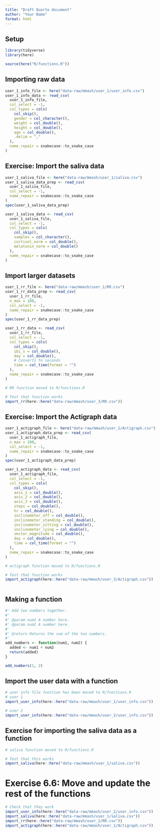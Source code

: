 ```yaml
---
title: "Draft Quarto document"
author: "Your Name"
format: html
---
```


## Setup

```r
library(tidyverse)
library(here)

source(here("R/functions.R"))
```

## Importing raw data

```r
user_1_info_file <- here("data-raw/mmash/user_1/user_info.csv")
user_1_info_data <- read_csv(
  user_1_info_file,
  col_select = -1,
  col_types = cols(
    col_skip(),
    gender = col_character(),
    weight = col_double(),
    height = col_double(),
    age = col_double(),
    .delim = ","
  ),
  name_repair = snakecase::to_snake_case
)
```

## Exercise: Import the saliva data

```r
user_1_saliva_file <- here("data-raw/mmash/user_1/saliva.csv")
user_1_saliva_data_prep <- read_csv(
  user_1_saliva_file,
  col_select = -1,
  name_repair = snakecase::to_snake_case
)
spec(user_1_saliva_data_prep)

user_1_saliva_data <- read_csv(
  user_1_saliva_file,
  col_select = -1,
  col_types = cols(
    col_skip(),
    samples = col_character(),
    cortisol_norm = col_double(),
    melatonin_norm = col_double()
  ),
  name_repair = snakecase::to_snake_case
)
```


## Import larger datasets 

```r
user_1_rr_file <- here("data-raw/mmash/user_1/RR.csv")
user_1_rr_data_prep <- read_csv(
  user_1_rr_file,
  n_max = 100,
  col_select = -1,
  name_repair = snakecase::to_snake_case
)
spec(user_1_rr_data_prep)

user_1_rr_data <- read_csv(
  user_1_rr_file,
  col_select = -1,
  col_types = cols(
    col_skip(),
    ibi_s = col_double(),
    day = col_double(),
    # Converts to seconds
    time = col_time(format = "")
  ),
  name_repair = snakecase::to_snake_case
)

# RR function moved to R/functions.R

# Test that function works
import_rr(here::here("data-raw/mmash/user_3/RR.csv"))
```

## Exercise: Import the Actigraph data

```r
user_1_actigraph_file <- here("data-raw/mmash/user_1/Actigraph.csv")
user_1_actigraph_data_prep <- read_csv(
  user_1_actigraph_file,
  n_max = 100,
  col_select = -1,
  name_repair = snakecase::to_snake_case
)
spec(user_1_actigraph_data_prep)

user_1_actigraph_data <- read_csv(
  user_1_actigraph_file,
  col_select = -1,
  col_types = cols(
    col_skip(),
    axis_1 = col_double(),
    axis_2 = col_double(),
    axis_3 = col_double(),
    steps = col_double(),
    hr = col_double(),
    inclinometer_off = col_double(),
    inclinometer_standing = col_double(),
    inclinometer_sitting = col_double(),
    inclinometer_lying = col_double(),
    vector_magnitude = col_double(),
    day = col_double(),
    time = col_time(format = "")
  ),
  name_repair = snakecase::to_snake_case
)

# actigraph function moved to R/functions.R

# Test that function works
import_actigraph(here::here("data-raw/mmash/user_3/Actigraph.csv"))



```

## Making a function 

```r
#' Add two numbers together.
#'
#' @param num1 A number here.
#' @param num2 A number here.
#'
#' @return Returns the sum of the two numbers.
#'
add_numbers <- function(num1, num2) {
  added <- num1 + num2
  return(added)
}

add_numbers(1, 2)
```

## Import the user data with a function

```r
# user info file function has been moved to R/functions.R
# user 1
import_user_info(here::here("data-raw/mmash/user_1/user_info.csv"))

# user 2
import_user_info(here::here("data-raw/mmash/user_2/user_info.csv"))
```

## Exercise for importing the saliva data as a function

```r
# saliva function moved to R/functions.R

# Test that this works
import_saliva(here::here("data-raw/mmash/user_1/saliva.csv"))
```

# Exercise 6.6: Move and update the rest of the functions

```r
# Check that they work
import_user_info(here::here("data-raw/mmash/user_2/user_info.csv"))
import_saliva(here::here("data-raw/mmash/user_1/saliva.csv"))
import_rr(here::here("data-raw/mmash/user_1/RR.csv"))
import_actigraph(here::here("data-raw/mmash/user_1/Actigraph.csv"))
```
